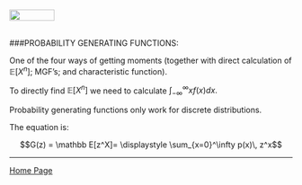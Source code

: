 <br>
<a href="http://rinterested.github.io/statistics/index.html">
<img HEIGHT="20" WIDTH="80" src="https://cloud.githubusercontent.com/assets/9312897/10556783/a27a26fa-745c-11e5-9b1a-2d5bd737387a.PNG"></a>
<br><br>

###PROBABILITY GENERATING FUNCTIONS:
<br>

One of the four ways of getting moments (together with direct calculation of $\mathbb E[X^n]$; MGF's; and characteristic function).

To directly find $\mathbb E[X^n]$ we need to calculate $\displaystyle \int_{-\infty}^{\infty} x f(x)dx.$

Probability generating functions only work for discrete distributions.

The equation is:

$$G(z) = \mathbb E[z^X]= \displaystyle \sum_{x=0}^\infty p(x)\, z^x$$


---

<a href="http://rinterested.github.io/statistics/index.html">Home Page</a>
